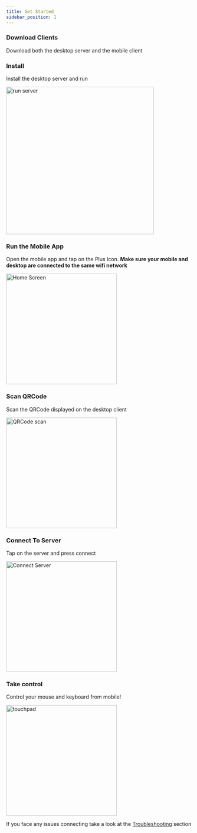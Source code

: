 ```yaml
---
title: Get Started
sidebar_position: 1
---
```



### Download Clients

Download both the desktop server and the mobile client

<Downloads />

### Install

Install the desktop server and run

<img src="/img/run-server.png" alt="run server" width="400" />

### Run the Mobile App

Open the mobile app and tap on the Plus Icon. **Make sure your mobile and desktop are connected to the same wifi network**

<img src="/img/home.jpg" alt="Home Screen" width="300" />

### Scan QRCode

Scan the QRCode displayed on the desktop client

<img src="/img/scan-qr.jpg" alt="QRCode scan" width="300" />

### Connect To Server

Tap on the server and press connect

<img src="/img/connect-server.jpg" alt="Connect Server" width="300" />

### Take control

Control your mouse and keyboard from mobile!

<img src="/img/touchpad.jpg" alt="touchpad" width="300" />

If you face any issues connecting take a look at the [Troubleshooting](/docs/troubleshooting) section
